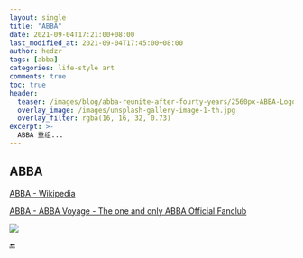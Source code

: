 ```yaml
---
layout: single
title: "ABBA"
date: 2021-09-04T17:21:00+08:00
last_modified_at: 2021-09-04T17:45:00+08:00
author: hedzr
tags: [abba]
categories: life-style art
comments: true
toc: true
header:
  teaser: /images/blog/abba-reunite-after-fourty-years/2560px-ABBA-Logo.svg.png
  overlay_image: /images/unsplash-gallery-image-1-th.jpg
  overlay_filter: rgba(16, 16, 32, 0.73)
excerpt: >-
  ABBA 重组...
---
```


## ABBA

[ABBA - Wikipedia](https://en.wikipedia.org/wiki/ABBA)

[ABBA - ABBA Voyage - The one and only ABBA Official Fanclub](https://abbasite.com/)

![](/images/blog/abba-reunite-after-fourty-years/2560px-ABBA-Logo.svg.png)

:end:

